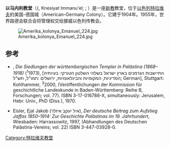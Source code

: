 {{Infobox religious building
|building_name=''כנסיית עמנואל''<br>以马内利教堂<br>Immanuel Church<br>Immanuelkirche<br>Immanuelkirken
|image=Emanuel22.jpg
|location=[[以色列|以色列]][[特拉维夫|特拉维夫]]美国-德国城
|geo={{Coord|32.056627|34.762588|region:IL_type:landmark|format=dms|display=inline,title}}
|Services=星期六：希伯来文/英文，上午11点。周日：英语，上午10点
|website=[http://www.immanuelchurch-jaffa.com/] {{en icon}}
|architect=Paul Ferdinand Groth
|architecture_style=新哥特式
|year_completed=1904
|materials=砂岩和石灰岩
}}
'''以马内利教堂'''（{{{lang-he|כנסיית עמנואל}}, Knesiyat Immanu'el; {{lang-de|Immanuelkirche}}; {{lang-no|Immanuelkirken}}）是一座[[新教|新教]]教堂，位于[[以色列|以色列]][[特拉维夫|特拉维夫]]的美国-德国城（American–Germany Colony）。它建于1904年。1955年，世界路德会联合会将管理权交给挪威以色列传教会。

[[File:Amerika_kolonya_Emanuel_224.jpg|thumb]] 

==参考==
* {{ill|he|Carmel, Alex (אלכס כרמל)|אלכס כרמל}}, ''Die Siedlungen der württembergischen Templer in Palästina (1868–1918)'' (<sup>1</sup>1973), [התיישבות הגרמנים בארץ ישראל בשלהי השלטון הטורקי: בעיותיה המדיניות, המקומיות והבינלאומיות, ירושלים :חמו"ל, תש"ל; German], Stuttgart: Kohlhammer, <sup>3</sup>2000, (Veröffentlichungen der Kommission für geschichtliche Landeskunde in Baden-Württemberg: Reihe B, Forschungen; vol. 77). ISBN 3-17-016788-X, simultaneously: Jerusalem, Hebr. Univ., PhD (Diss.), 1970.
* Eisler, Ejal Jakob (איל יעקב איזלר), ''Der deutsche Beitrag zum Aufstieg Jaffas 1850–1914: Zur Geschichte Palästinas im 19. Jahrhundert'', Wiesbaden: Harrassowitz, 1997, (Abhandlungen des Deutschen Palästina-Vereins; vol. 22) ISBN 3-447-03928-0.

[[Category:特拉维夫教堂|Category:特拉维夫教堂]]
